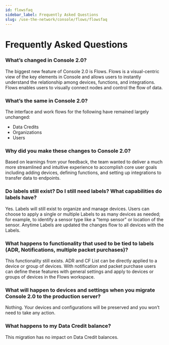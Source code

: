 ```yaml
---
id: flowsfaq
sidebar_label: Frequently Asked Questions
slug: /use-the-network/console/flows/flowsfaq
---
```


# Frequently Asked Questions


### What’s changed in Console 2.0?

The biggest new feature of Console 2.0 is Flows. 
Flows is a visual-centric view of the key elements in Console and allows users to instantly understand the relationship among devices, functions, and integrations. Flows enables users to visually connect nodes and control the flow of data.

### What’s the same in Console 2.0?

The interface and work flows for the following have remained largely unchanged:
- Data Credits 
- Organizations
- Users

### Why did you make these changes to Console 2.0?

Based on learnings from your feedback, the team wanted to deliver a much more streamlined and intuitive experience to accomplish core user goals including adding devices, defining functions, and setting up integrations to transfer data to endpoints.

### Do labels still exist? Do I still need labels? What capabilities do labels have?

Yes. Labels will still exist to organize and manage devices. Users can choose to apply a single or multiple Labels  to as many devices as needed; for example, to identify a sensor type like a "temp sensor" or location of the sensor. Anytime Labels are updated the changes flow to all devices with the Labels.

### What happens to functionality that used to be tied to labels (ADR, Notifications, multiple packet purchases)?

This functionality still exists. ADR and CF List can be directly applied to a device or group of devices. With notification and packet purchase users can define these features with general settings and apply to devices or groups of devices in the Flows workspace.

### What will happen to devices and settings when you migrate Console 2.0 to the production server?

Nothing. Your devices and configurations will be preserved and you won’t need to take any action. 

### What happens to my Data Credit balance?
This migration has no impact on Data Credit balances.
